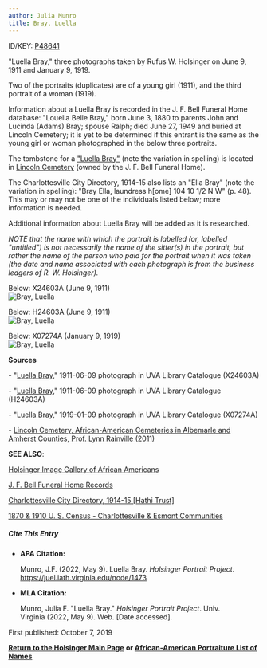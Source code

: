 ```yaml
---
author: Julia Munro
title: Bray, Luella
---
```

ID/KEY: [P48641](http://juel.iath.virginia.edu/public_person?person=48641 "P48641")

"Luella Bray," three photographs taken by Rufus W. Holsinger on June 9, 1911 and January 9, 1919. 

Two of the portraits (duplicates) are of a young girl (1911), and the third portrait of a woman (1919).

Information about a Luella Bray is recorded in the J. F. Bell Funeral Home database: "Louella Belle Bray," born June 3, 1880 to parents John and Lucinda (Adams) Bray; spouse Ralph; died June 27, 1949 and buried at Lincoln Cemetery; it is yet to be determined if this entrant is the same as the young girl or woman photographed in the below three portraits.

The tombstone for a ["Luella Bray"](http://www2.vcdh.virginia.edu/cem/db/person/details/LNC:298/ "Bray, Luella") (note the variation in spelling) is located in [Lincoln Cemetery](http://www2.vcdh.virginia.edu/cem/db/cemetery/details/LNC/ "Lincoln Cemetery") (owned by the J. F. Bell Funeral Home).

The Charlottesville City Directory, 1914-15 also lists an "Ella Bray" (note the variation in spelling): "Bray Ella, laundress h\[ome\] 104 10 1/2 N W" (p. 48). This may or may not be one of the individuals listed below; more information is needed.

  
Additional information about Luella Bray will be added as it is researched.  
  

_NOTE that the name with which the portrait is labelled (or, labelled "untitled") is not necessarily the name of the sitter(s) in the portrait, but rather the name of the person who paid for the portrait when it was taken (the date and name associated with each photograph is from the business ledgers of R. W. Holsinger)._

  
Below: X24603A (June 9, 1911)  
![Bray, Luella](https://iiif.lib.virginia.edu/iiif/uva-lib:1051068/full/1000,1337/0/default.jpg "Bray, Luella")

  
Below: H24603A (June 9, 1911)  
![Bray, Luella](https://iiif.lib.virginia.edu/iiif/uva-lib:1039001/full/1000,1337/0/default.jpg "Bray, Luella")

  
  
Below: X07274A (January 9, 1919)  
![Bray, Luella](https://iiif.lib.virginia.edu/iiif/uva-lib:1050419/full/1337,1000/0/default.jpg "Bray, Luella")  
  
**Sources**

\- "[Luella Bray](https://search.lib.virginia.edu/catalog/uva-lib:1051068#?c=0&m=0&s=0&cv=0&xywh=-871%2C-1%2C3876%2C2874 "Bray, Luella")," 1911-06-09 photograph in UVA Library Catalogue (X24603A)

\- "[Luella Bray](https://search.lib.virginia.edu/catalog/uva-lib:1039001#?c=0&m=0&s=0&cv=0&xywh=-1121%2C-1%2C5160%2C3826 "Bray, Luella")," 1911-06-09 photograph in UVA Library Catalogue (H24603A)

\- "[Luella Bray](https://search.lib.virginia.edu/catalog/uva-lib:1050419#?c=0&m=0&s=0&cv=0&xywh=-136%2C-234%2C4542%2C3367 "Bray, Luella")," 1919-01-09 photograph in UVA Library Catalogue (X07274A)

\- [Lincoln Cemetery, African-American Cemeteries in Albemarle and Amherst Counties, Prof. Lynn Rainville (2011)](http://www2.vcdh.virginia.edu/cem/db/cemetery/details/LNC/ "Lincoln Cemetery")

**SEE ALSO**:

[Holsinger Image Gallery of African Americans](http://rwholsingerphotos.org/images.php "Holsinger Image Gallery of African Americans")

[J. F. Bell Funeral Home Records](http://www2.vcdh.virginia.edu/afam/raceandplace/perl_scripts/funeral_search.html "J. F. Bell Funeral Home Database")

[Charlottesville City Directory, 1914-15 \[Hathi Trust\]](https://catalog.hathitrust.org/Record/101954103 "Charlottesville City Directory, 1914-15") 

[1870 & 1910 U. S. Census - Charlottesville & Esmont Communities](http://www2.vcdh.virginia.edu/afam/raceandplace/census/search_both.html "1870 & 1910 U. S. Census: Charlottesville and Esmont Communities")

##### **Cite This Entry**

*   **APA Citation:**
    
    Munro, J.F. (2022, May 9). Luella Bray. _Holsinger Portrait Project_. https://juel.iath.virginia.edu/node/1473
    
*   **MLA Citation:**
    
    Munro, Julia F. "Luella Bray." _Holsinger Portrait Project_. Univ. Virginia (2022, May 9). Web. \[Date accessed\].
    

First published: October 7, 2019    

[**Return to the Holsinger Main Page**](http://juel.iath.virginia.edu/node/980) **or [African-American Portraiture List of Names](http://juel.iath.virginia.edu/node/996)**